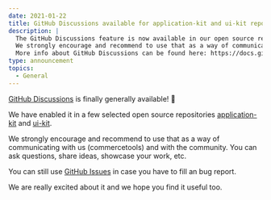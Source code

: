 ```yaml
---
date: 2021-01-22
title: GitHub Discussions available for application-kit and ui-kit repositories.
description: |
  The GitHub Discussions feature is now available in our open source repositories application-kit and ui-kit.\
  We strongly encourage and recommend to use that as a way of communicating with us (commercetools) and with the community. You can ask questions, bring up ideas, showcase your work, etc.
  More info about GitHub Discussions can be found here: https://docs.github.com/en/discussions
type: announcement
topics:
  - General
---
```


[GitHub Discussions](https://docs.github.com/en/discussions) is finally generally available! 🎉

We have enabled it in a few selected open source repositories [application-kit](https://github.com/commercetools/merchant-center-application-kit/discussions/1985) and [ui-kit](https://github.com/commercetools/ui-kit/discussions/1741).

We strongly encourage and recommend to use that as a way of communicating with us (commercetools) and with the community. You can ask questions, share ideas, showcase your work, etc.

You can still use [GitHub Issues](https://github.com/commercetools/merchant-center-application-kit/issues/new/choose) in case you have to fill an bug report.

We are really excited about it and we hope you find it useful too.
